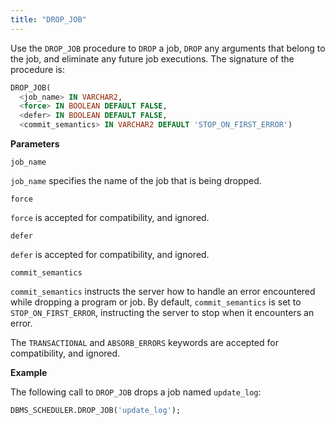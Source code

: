 ```yaml
---
title: "DROP_JOB"
---
```


Use the `DROP_JOB` procedure to `DROP` a job, `DROP` any arguments that belong to the job, and eliminate any future job executions. The signature of the procedure is:

```sql
DROP_JOB(
  <job_name> IN VARCHAR2,
  <force> IN BOOLEAN DEFAULT FALSE,
  <defer> IN BOOLEAN DEFAULT FALSE,
  <commit_semantics> IN VARCHAR2 DEFAULT 'STOP_ON_FIRST_ERROR')
```

**Parameters**

`job_name`

 `job_name` specifies the name of the job that is being dropped.

`force`

 `force` is accepted for compatibility, and ignored.

`defer`

 `defer` is accepted for compatibility, and ignored.

`commit_semantics`

 `commit_semantics` instructs the server how to handle an error encountered while dropping a program or job. By default, `commit_semantics` is set to `STOP_ON_FIRST_ERROR`, instructing the server to stop when it encounters an error.

 The `TRANSACTIONAL` and `ABSORB_ERRORS` keywords are accepted for compatibility, and ignored.

**Example**

The following call to `DROP_JOB` drops a job named `update_log`:

```sql
DBMS_SCHEDULER.DROP_JOB('update_log');
```
